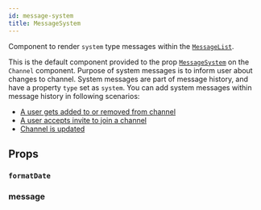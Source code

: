 ```yaml
---
id: message-system
title: MessageSystem
---
```




Component to render `system` type messages within the [`MessageList`](./message_list.mdx).

This is the default component provided to the prop [`MessageSystem`](../core-components/channel.mdx#messagesystem) on the `Channel` component.
Purpose of system messages is to inform user about changes to channel. System messages are part of message history, and have a property `type` set as `system`.
You can add system messages within message history in following scenarios:

- [A user gets added to or removed from channel](https://getstream.io/chat/docs/javascript/channel_members/?language=javascript)
- [A user accepts invite to join a channel](https://getstream.io/chat/docs/javascript/channel_invites/?language=javascript#accepting-an-invite)
- [Channel is updated](<https://getstream.io/chat/docs/javascript/channel_update/?language=javascript&q=system#full-update-(overwrite)>)

## Props

### `formatDate`

<FormatDate />

### message

<MessageProp />
